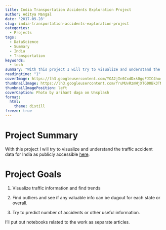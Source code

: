 ```yaml
---
title: India Transportation Accidents Exploration Project
author: Aditya Mangal
date: '2017-09-28'
slug: india-transportation-accidents-exploration-project
categories:
  - Projects
tags:
  - DataScience
  - Summary
  - India
  - Transportation
keywords:
  - tech
summary: "With this project I will try to visualize and understand the traffic accident data for India as publicly accessible  [here](https://data.gov.in/)"
readingtime: "1"
coverImage: https://lh3.googleusercontent.com/YOA2jIn6CxdDxk0gqFJIC4hu4wiIDNLAhbZmP0853jfqatj0-Q78JFYEFiYlG_aYpfppvQz9jKEIVUE0RkDxkkr5_4m4BawaFs4Sf41UAI6O88Jv5TrjBBILRC2A3lYIeLMgIL7mP84e9PtirciRCwFWPjdyKgBqOMODGGkVdd6F3rLttdr7PC1EoCuQPccYO-sSJIV-P1ar2Ismm44szrS-WiuK1IinUC5nr6zPPYPA4GoQ6YE_V91iUa0qUf3InmOxP8UZO1zlyCF7urbuF6tdJ_VmMSbil4eNF0dLYmHKy3uXFi3nZfq7LXH1enbgzH7hTcai39dulerm3VmVEj6Lgij117G4VAw_TjPDFDmk3yvOWkp2D-1UNYV-qzhQSwrTBbFq4HDkdEvrXmv_jZBSECt4Bia_bjWA5gQOaNagL_ZxWTBLpbz_F3nuobFjNt_jmbWm584sfzPy5uHy3xkj0pdzYsQCpb5q9H30aBn6riYRtvhgjC3xruOVdfP8j7CnphccrPjuzReYDYEatO-JtUHS-dXEw7YaJBnQRJZF9XvbusTxWuUuLfZukGkq4yGaU9WdsNNUb6qZMSkw9RuOplce3r8Sb6Yy1s_b1ZN4reB78vsL3Zr0e593V417VjUtWS-pIu68vyXJZaXzGqAC95yOxf-f=w2500-h1662-no
thumbnailImage: https://lh3.googleusercontent.com/fruMUvRzmWjXTG00Bk3TNfbHfTBDEgWQcK2L9Feb7tQM0FCzSk8o-DybzHccDP0PrBljq2y9X-GZuRTQXrat5_D_y3S1amU22CXBo-UPzr7RPGLkRl_53xksS_dtB3A-TCbqHTwOrOufikQznE7-7X8AtMrM53cHCJnR99ob7h8v_CEEQLOdje2DCBwblUtr4Mofna7vFWo7x7vRapU5pcyigJI6Qahne2vYAQiCjXP1lr8vJUN2a4C9mbr9xqDzH2UaNsZwuqsr53lhusfa-e8EhD0gTMZdL0FACu2McPJNDnJEeBG4dMbdB5IscN6w6Z6577nnSu0nTk0AibdUuI429JGQB2nPFZqLfk5uNKOGd4txq6ZJZifE11L9qyoXIw7WGGPC37qkQPYA5hKuGSfUZGG-VixKWX0AU0FI219exef5i5eo4yDyTn2dLiDJprA6MwEm_31a4aA_pbIgGR1O6HML3xCaManQAOv-7N0m1t2X3IwfSj7yq2hSydvQIoiCg7tb5ifPgVSrgWAvN64Jwp2AADJU_a16fIyO5HXv2XFURXEpsKj4sr9zzFDLMdY3wE6yip0vnH09xumEYNyvOEp2zkC2jPYGP5MPCgYSOpwnFLpLPxy49RFKbXMTHtS8XKFiuxH6b_gpPqPUOLwgASVOm_aH=w750-h498-no
thumbnailImagePosition: left
coverCaption: Photo by arihant daga on Unsplash
format:
  html:
    theme: distill
freeze: true
---
```





# Project Summary
<p>With this project I will try to visualize and understand the traffic accident data for India as publicly accessible <a href="https://data.gov.in/">here</a>.</p>
# Project Goals
<ol style="list-style-type: decimal">
<li><p>Visualize traffic information and find trends</p></li>
<li><p>Find outliers and see if any valuable info can be dugout for each state or overall.</p></li>
<li><p>Try to predict number of accidents or other useful information.</p></li>
</ol>
<p>I’ll put out notebooks related to the work as separate articles.</p>
